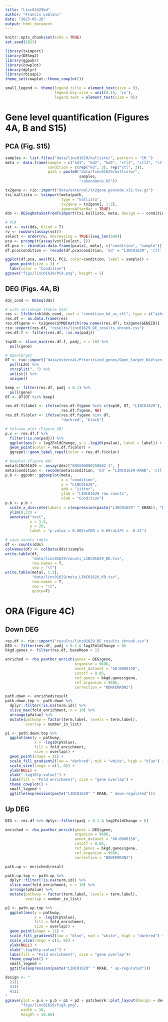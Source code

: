 ```yaml
---
title: "Linc01629kd"
author: "Francis Leblanc"
date: "2023-05-26"
output: html_document
---
```


```r
knitr::opts_chunk$set(echo = TRUE)
set.seed(2023)
```


```r
library(tximport)
library(DESeq2)
library(ggpubr)
library(cowplot)
library(dplyr)
library(rbioapi)
theme_set(cowplot::theme_cowplot())

small_legend <- theme(legend.title = element_text(size = 9),
                      legend.key.size = unit(0.15, 'in'),
                      legend.text = element_text(size = 9))
```

# Gene level quantification (Figures 4A, B and S15)

## PCA (Fig. S15)

```r
samples <- list.files("data/linc01629/kallisto/", pattern = "CM_")
meta <- data.frame(sample = c("kd1", "kd2", "kd3", "ctl1", "ctl2", "ctl3"), 
                   condition = c(rep("kd", 3), rep("ctl", 3)), 
                   path = paste0("data/linc01629/kallisto/", 
                                 samples, 
                                 "/abundance.h5"))

tx2gene <- rio::import("data/external/tx2gene.gencode.v32.tsv.gz")
txi.kallisto <- tximport(meta$path, 
                         type = "kallisto", 
                         tx2gene = tx2gene[, 1:2],
                         ignoreAfterBar = TRUE)
dds <- DESeqDataSetFromTximport(txi.kallisto, meta, design = ~ condition)

# PCA
vst <- vst(dds, blind = T)
rv <- rowVars(assay(vst))
select <- order(rv, decreasing = TRUE)[seq_len(500)]
pca <- prcomp(t(assay(vst)[select, ]))
df.pca <- cbind(as.data.frame(pca$x), meta[, c("condition", "sample")])
df.pca$condition <- recode(df.pca$condition, 'kd' = "LINC01629", 'ctl' = "NTC")

ggplot(df.pca, aes(PC1, PC2, color=condition, label = sample)) +  
  geom_point(size = 3) +
  labs(color = "Condition")
ggsave("figs/linc01629/PCA.png", height = 5)
```

## DEG (Figs. 4A, B)

```r
dds_cond <- DESeq(dds)

# with shrinkage (Table S12)
res <- lfcShrink(dds_cond, coef = "condition_kd_vs_ctl", type = c("ashr"))
res.df <- as.data.frame(res)
res.df$gene <- tx2gene$SYMB[match(row.names(res.df), tx2gene$GENEID)]
rio::export(res.df, "results/linc01629_DE_results_shrunk.csv")
res.df.f <- filter(res.df, !is.na(padj))

top10 <- slice_min(res.df.f, padj, n = 10) %>% 
  pull(gene)

# OpenTarget 
OT <- rio::import("data/external/Prioritized_genes/Open_target_Nielsen.csv") %>%
  pull(L2G) %>% 
  strsplit(", ") %>%
  unlist() %>% 
  unique() 

keep <- filter(res.df, padj < 0.1) %>% 
  pull(gene) 
OT <- OT[OT %in% keep]

res.df.f$label <- ifelse(res.df.f$gene %in% c(top10, OT, "LINC01629"),
                         res.df.f$gene, NA)
res.df.f$color <- ifelse(res.df.f$gene %in% OT,
                         "darkred", "black")

# Volcano plot (Figure 4B)
p.v <- res.df.f %>% 
  filter(!is.na(padj)) %>% 
  ggplot(aes(x = log2FoldChange, y = -log10(pvalue), label = label)) +
  geom_point(color = res.df.f$color) +
  ggrepel::geom_label_repel(color = res.df.f$color) 

# boxplot (Figure 4A)
meta$LINC01629 <- assay(dds)["ENSG00000258602.1", ]
meta$condition <- recode(meta$condition, 'kd' = "LINC01629-KRAB", 'ctl' = "NTC")
p.b <- ggpubr::ggboxplot(meta,
                         x = "condition",
                         y = "LINC01629",
                         add = "jitter",
                         ylab = "LINC01629 raw counts",
                         xlab = "Condition") 
p.b <- p.b + 
  scale_x_discrete(labels = c(expression(paste("LINC01629" ^ KRAB)), "NTC")) +
  ylim(0,32) +
  annotate("text",
           x = 1.5,
           y = 29,
           label = "p-value = 0.002\nFDR = 0.09\nL2FC = -0.51")

# save counts table
df <- counts(dds)
colnames(df) <- colData(dds)$sample
write.table(df,
            "data/linc01629/counts_LINC01629_KD.tsv", 
            row.names = T, 
            sep = "\t")
write.table(meta[, 1:2], 
            "data/linc01629/meta_LINC01629_KD.tsv", 
            row.names = T, 
            sep = "\t",
            quote=F)
```


# ORA (Figure 4C)

## Down DEG

```r
res.df <- rio::import("results/linc01629_DE_results_shrunk.csv")
DEG <- filter(res.df, padj < 0.1 & log2FoldChange < 0)
bkgd.genes <- filter(res.df, baseMean > 1)

enriched <- rba_panther_enrich(genes = DEG$gene, 
                               organism = 9606,
                               annot_dataset = "GO:0008150",
                               cutoff = 0.05,
                               ref_genes = bkgd.genes$gene,
                               ref_organism = 9606,
                               correction = "BONFERRONI")

path.down <- enriched$result
path.down.top <- path.down %>%
  dplyr::filter(!is.na(term.id)) %>%
  slice_max(fold_enrichment, n = 10) %>%
  arrange(pValue) %>%
  mutate(pathway = factor(term.label, levels = term.label),
         overlap = number_in_list)

p1 <- path.down.top %>%
  ggplot(aes(y = pathway,
             x = -log10(pValue),
             fill = fold_enrichment,
             size = overlap)) +
  geom_point(shape = 21) +
  scale_fill_gradient2(low = "darkred", mid = "white", high = "blue") +
  scale_size(range = c(3, 6)) +
  ylab(NULL) + 
  xlab("-log10(p-value)") +
  labs(fill = "Fold enrichment", size = "gene overlap") +
  theme_cowplot() +
  small_legend +
  ggtitle(expression(paste("LINC01629" ^ KRAB, " down-regulated")))
```

## Up DEG

```r
DEG <- res.df %>% dplyr::filter(padj < 0.1 & log2FoldChange > 0) 

enriched <- rba_panther_enrich(genes = DEG$gene,
                               organism = 9606,
                               annot_dataset = "GO:0008150",
                               cutoff = 0.05,
                               ref_genes = bkgd.genes$gene,
                               ref_organism = 9606,
                               correction = "BONFERRONI")

path.up <- enriched$result

path.up.top <- path.up %>% 
  dplyr::filter(!is.na(term.id)) %>% 
  slice_max(fold_enrichment, n = 10) %>% 
  arrange(pValue) %>% 
  mutate(pathway = factor(term.label, levels = term.label),
         overlap = number_in_list)

p2 <- path.up.top %>% 
  ggplot(aes(y = pathway,
             x = -log10(pValue),
             fill = fold_enrichment,
             size = overlap)) +
  geom_point(shape = 21) + 
  scale_fill_gradient2(low = "blue", mid = "white", high = "darkred") + 
  scale_size(range = c(3, 6)) +
  ylab(NULL) + 
  xlab("-log10(p-value)") +
  labs(fill = "Fold enrichment", size = "gene overlap")+
  theme_cowplot() +
  small_legend +
  ggtitle(expression(paste("LINC01629" ^ KRAB, " up-regulated")))

design <- "
  2111
  3111
  4111
"
ggsave(plot = p.v + p.b + p1 + p2 + patchwork::plot_layout(design = design), 
       "figs/linc01629/Fig4.png", 
       width = 16, 
       height = 10.66)
```

